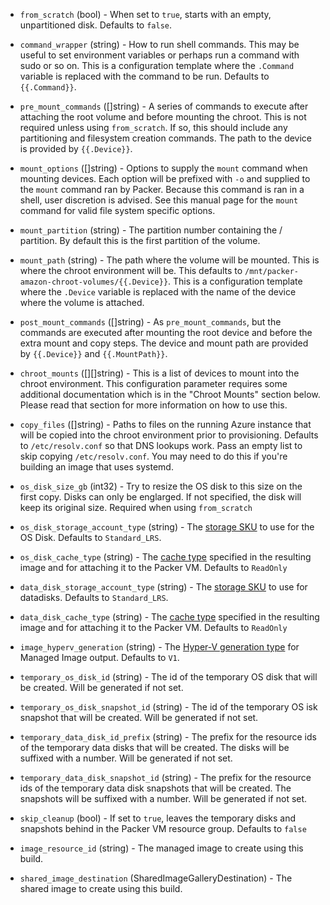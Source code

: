 <!-- Code generated from the comments of the Config struct in builder/azure/chroot/builder.go; DO NOT EDIT MANUALLY -->

-   `from_scratch` (bool) - When set to `true`, starts with an empty, unpartitioned disk. Defaults to `false`.
    
-   `command_wrapper` (string) - How to run shell commands. This may be useful to set environment variables or perhaps run
    a command with sudo or so on. This is a configuration template where the `.Command` variable
    is replaced with the command to be run. Defaults to `{{.Command}}`.
    
-   `pre_mount_commands` ([]string) - A series of commands to execute after attaching the root volume and before mounting the chroot.
    This is not required unless using `from_scratch`. If so, this should include any partitioning
    and filesystem creation commands. The path to the device is provided by `{{.Device}}`.
    
-   `mount_options` ([]string) - Options to supply the `mount` command when mounting devices. Each option will be prefixed with
    `-o` and supplied to the `mount` command ran by Packer. Because this command is ran in a shell,
    user discretion is advised. See this manual page for the `mount` command for valid file system specific options.
    
-   `mount_partition` (string) - The partition number containing the / partition. By default this is the first partition of the volume.
    
-   `mount_path` (string) - The path where the volume will be mounted. This is where the chroot environment will be. This defaults
    to `/mnt/packer-amazon-chroot-volumes/{{.Device}}`. This is a configuration template where the `.Device`
    variable is replaced with the name of the device where the volume is attached.
    
-   `post_mount_commands` ([]string) - As `pre_mount_commands`, but the commands are executed after mounting the root device and before the
    extra mount and copy steps. The device and mount path are provided by `{{.Device}}` and `{{.MountPath}}`.
    
-   `chroot_mounts` ([][]string) - This is a list of devices to mount into the chroot environment. This configuration parameter requires
    some additional documentation which is in the "Chroot Mounts" section below. Please read that section
    for more information on how to use this.
    
-   `copy_files` ([]string) - Paths to files on the running Azure instance that will be copied into the chroot environment prior to
    provisioning. Defaults to `/etc/resolv.conf` so that DNS lookups work. Pass an empty list to skip copying
    `/etc/resolv.conf`. You may need to do this if you're building an image that uses systemd.
    
-   `os_disk_size_gb` (int32) - Try to resize the OS disk to this size on the first copy. Disks can only be englarged. If not specified,
    the disk will keep its original size. Required when using `from_scratch`
    
-   `os_disk_storage_account_type` (string) - The [storage SKU](https://docs.microsoft.com/en-us/rest/api/compute/disks/createorupdate#diskstorageaccounttypes)
    to use for the OS Disk. Defaults to `Standard_LRS`.
    
-   `os_disk_cache_type` (string) - The [cache type](https://docs.microsoft.com/en-us/rest/api/compute/images/createorupdate#cachingtypes)
    specified in the resulting image and for attaching it to the Packer VM. Defaults to `ReadOnly`
    
-   `data_disk_storage_account_type` (string) - The [storage SKU](https://docs.microsoft.com/en-us/rest/api/compute/disks/createorupdate#diskstorageaccounttypes)
    to use for datadisks. Defaults to `Standard_LRS`.
    
-   `data_disk_cache_type` (string) - The [cache type](https://docs.microsoft.com/en-us/rest/api/compute/images/createorupdate#cachingtypes)
    specified in the resulting image and for attaching it to the Packer VM. Defaults to `ReadOnly`
    
-   `image_hyperv_generation` (string) - The [Hyper-V generation type](https://docs.microsoft.com/en-us/rest/api/compute/images/createorupdate#hypervgenerationtypes) for Managed Image output.
    Defaults to `V1`.
    
-   `temporary_os_disk_id` (string) - The id of the temporary OS disk that will be created. Will be generated if not set.
    
-   `temporary_os_disk_snapshot_id` (string) - The id of the temporary OS isk snapshot that will be created. Will be generated if not set.
    
-   `temporary_data_disk_id_prefix` (string) - The prefix for the resource ids of the temporary data disks that will be created. The disks will be suffixed with a number. Will be generated if not set.
    
-   `temporary_data_disk_snapshot_id` (string) - The prefix for the resource ids of the temporary data disk snapshots that will be created. The snapshots will be suffixed with a number. Will be generated if not set.
    
-   `skip_cleanup` (bool) - If set to `true`, leaves the temporary disks and snapshots behind in the Packer VM resource group. Defaults to `false`
    
-   `image_resource_id` (string) - The managed image to create using this build.
    
-   `shared_image_destination` (SharedImageGalleryDestination) - The shared image to create using this build.
    